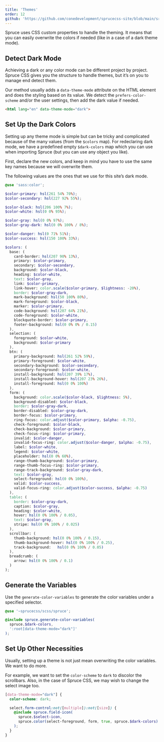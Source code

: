 ```yaml
---
title: 'Themes'
order: 12
github: 'https://github.com/conedevelopment/sprucecss-site/blob/main/src/docs/customization/themes.mdx'
---
```


<p class="lead">Spruce uses CSS custom properties to handle the theming. It means that you can easily overwrite the colors if needed (like in a case of a dark theme mode).</p>

## Detect Dark Mode

Achieving a dark or any color mode can be different project by project. Spruce CSS gives you the structure to handle themes, but it’s on you to manage end detect them.

Our method usually adds a `data-theme-mode` attribute on the HTML element and does the styling based on its value. We detect the `prefers-color-scheme` and/or the user settings, then add the dark value if needed.

```html
<html lang="en" data-theme-mode="dark">
```

## Set Up the Dark Colors

Setting up any theme mode is simple but can be tricky and complicated because of the many values (from the `$colors` map). For redeclaring dark mode, we have a predefined empty `$dark-colors` map which you can use when importing Spruce (but you can use any object you like).

First, declare the new colors, and keep in mind you have to use the same key names because we will overwrite them.

The following values are the ones that we use for this site’s dark mode.

```scss
@use 'sass:color';

$color-primary: hsl(261 54% 70%);
$color-secondary: hsl(227 92% 55%);

$color-black: hsl(206 100% 7%);
$color-white: hsl(0 0% 95%);

$color-gray: hsl(0 0% 97%);
$color-gray-dark: hsl(0 0% 100% / 8%);

$color-danger: hsl(0 71% 51%);
$color-success: hsl(150 100% 33%);

$colors: (
  base: (
    card-border: hsl(207 90% 13%),
    primary: $color-primary,
    secondary: $color-secondary,
    background: $color-black,
    heading: $color-white,
    text: $color-gray,
    link: $color-primary,
    link-hover: color.scale($color-primary, $lightness: -20%),
    border: $color-gray-dark,
    mark-background: hsl(50 100% 80%),
    mark-foreground: $color-black,
    marker: $color-primary,
    code-background: hsl(207 64% 21%),
    code-foreground: $color-white,
    blockquote-border: $color-primary,
    footer-background: hsl(0 0% 0% / 0.15)
  ),
  selection: (
    foreground: $color-white,
    background: $color-primary
  ),
  btn: (
    primary-background: hsl(261 52% 59%),
    primary-foreground: $color-white,
    secondary-background: $color-secondary,
    secondary-foreground: $color-white,
    install-background: hsl(207 39% 17%),
    install-background-hover: hsl(207 23% 26%),
    install-foreground: hsl(0 0% 100%)
  ),
  form: (
    background: color.scale($color-black, $lightness: 5%),
    background-disabled: $color-black,
    border: $color-gray-dark,
    border-disabled: $color-gray-dark,
    border-focus: $color-primary,
    ring-focus: color.adjust($color-primary, $alpha: -0.75),
    check-foreground: $color-black,
    check-background: $color-primary,
    check-focus-ring: $color-primary,
    invalid: $color-danger,
    invalid-focus-ring: color.adjust($color-danger, $alpha: -0.75),
    label: $color-white,
    legend: $color-white,
    placeholder: hsl(0 0% 60%),
    range-thumb-background: $color-primary,
    range-thumb-focus-ring: $color-primary,
    range-track-background: $color-gray-dark,
    text: $color-gray,
    select-foreground: hsl(0 0% 100%),
    valid: $color-success,
    valid-focus-ring: color.adjust($color-success, $alpha: -0.75)
  ),
  table: (
    border: $color-gray-dark,
    caption: $color-gray,
    heading: $color-white,
    hover: hsl(0 0% 100% / 0.05),
    text: $color-gray,
    stripe: hsl(0 0% 100% / 0.025)
  ),
  scrollbar: (
    thumb-background: hsl(0 0% 100% / 0.15),
    thumb-background-hover:	hsl(0 0% 100% / 0.25),
    track-background:	hsl(0 0% 100% / 0.05)
  ),
  breadcrumb: (
    arrow: hsl(0 0% 100% / 0.1)
  )
);
```

## Generate the Variables

Use the `generate-color-variables` to generate the color variables under a specified selector.

```scss
@use '~sprucecss/scss/spruce';

@include spruce.generate-color-variables(
  spruce.$dark-colors,
  ':root[data-theme-mode="dark"]'
);
```

## Set Up Other Necessities

Usually, setting up a theme is not just mean overwriting the color variables. We want to do more.

For example, we want to set the `color-scheme` to `dark` to discolor the scrollbars. Also, in the case of Spruce CSS, we may wish to change the select image too.

```scss
[data-theme-mode="dark"] {
  color-scheme: dark;

  select.form-control:not([multiple]):not([size]) {
    @include spruce.field-icon(
      spruce.$select-icon,
      spruce.color(select-foreground, form, true, spruce.$dark-colors)
    );
  }
}
```
